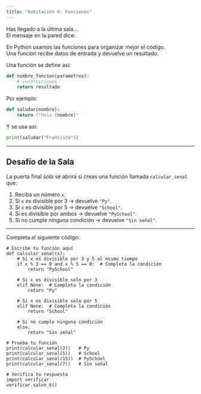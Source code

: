 ```yaml
---
title: "Habitación 6: Funciones"
---
```


Has llegado a la última sala...  
El mensaje en la pared dice:

<div class="alert alert-info">
En Python usamos las funciones para organizar mejor el código.  
Una función recibe datos de entrada y devuelve un resultado.
</div>

::: {.callout-tip title="¿Cómo se escribe una función?" collapse="true"}

Una función se define así:

```python
def nombre_funcion(parametros):
    # instrucciones
    return resultado
```

Por ejemplo:

```python
def saludar(nombre):
    return f"Hola {nombre}"
```

Y se usa así:

```python
print(saludar("Francisco"))
```
:::

---

## Desafío de la Sala

La puerta final solo se abrirá si creas una función llamada `calcular_senal` que:

1. Reciba un número `x`.  
2. Si `x` es divisible por 3 → devuelve `"Py"`.  
3. Si `x` es divisible por 5 → devuelve `"School"`.  
4. Si es divisible por ambos → devuelve `"PySchool"`.  
5. Si no cumple ninguna condición → devuelve `"Sin señal"`.

---

Completa el siguiente código:

```pyodide-python
# Escribe tu función aquí
def calcular_senal(x):
    # Si x es divisible por 3 y 5 al mismo tiempo
    if x % 3 == 0 and x % 5 == 0:  # Completa la condición
        return "PySchool"
    
    # Si x es divisible solo por 3
    elif None:  # Completa la condición
        return "Py"
    
    # Si x es divisible solo por 5
    elif None:  # Completa la condición
        return "School"
    
    # Si no cumple ninguna condición
    else:
        return "Sin señal"

# Prueba tu función
print(calcular_senal(3))   # Py
print(calcular_senal(5))   # School
print(calcular_senal(15))  # PySchool
print(calcular_senal(7))   # Sin señal

# Verifica tu respuesta
import verificar
verificar.salon_6()
```